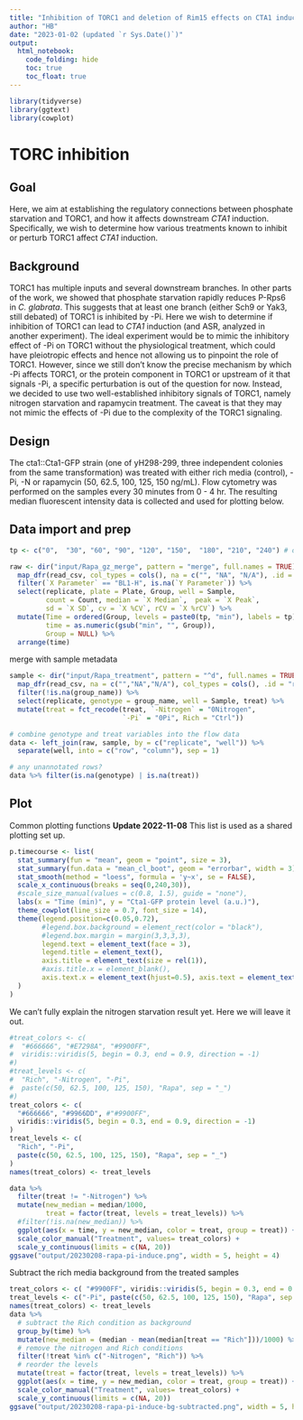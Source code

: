 ```yaml
---
title: "Inhibition of TORC1 and deletion of Rim15 effects on CTA1 induction (Figure 6, 7)"
author: "HB"
date: "2023-01-02 (updated `r Sys.Date()`)"
output: 
  html_notebook:
    code_folding: hide
    toc: true
    toc_float: true
---
```


```r
library(tidyverse)
library(ggtext)
library(cowplot)
```

# TORC inhibition
## Goal
Here, we aim at establishing the regulatory connections between phosphate starvation and TORC1, and how it affects downstream _CTA1_ induction. Specifically, we wish to determine how various treatments known to inhibit or perturb TORC1 affect _CTA1_ induction.

## Background
TORC1 has multiple inputs and several downstream branches. In other parts of the work, we showed that phosphate starvation rapidly reduces P-Rps6 in _C. glabrata_. This suggests that at least one branch (either Sch9 or Yak3, still debated) of TORC1 is inhibited by -Pi. Here we wish to determine if inhibition of TORC1 can lead to _CTA1_ induction (and ASR, analyzed in another experiment). The ideal experiment would be to mimic the inhibitory effect of -Pi on TORC1 without the physiological treatment, which could have pleiotropic effects and hence not allowing us to pinpoint the role of TORC1. However, since we still don't know the precise mechanism by which -Pi affects TORC1, or the protein component in TORC1 or upstream of it that signals -Pi, a specific perturbation is out of the question for now. Instead, we decided to use two well-established inhibitory signals of TORC1, namely nitrogen starvation and rapamycin treatment. The caveat is that they may not mimic the effects of -Pi due to the complexity of the TORC1 signaling.

## Design
The cta1::Cta1-GFP strain (one of yH298-299, three independent colonies from the same transformation) was treated with either rich media (control), -Pi, -N or rapamycin (50, 62.5, 100, 125, 150 ng/mL). Flow cytometry was performed on the samples every 30 minutes from 0 - 4 hr. The resulting median fluorescent intensity data is collected and used for plotting below.

## Data import and prep
```r
tp <- c("0",  "30", "60", "90", "120", "150",  "180", "210", "240") # ordered time points

raw <- dir("input/Rapa_gz_merge", pattern = "merge", full.names = TRUE) %>% 
  map_dfr(read_csv, col_types = cols(), na = c("", "NA", "N/A"), .id = "replicate") %>% 
  filter(`X Parameter` == "BL1-H", is.na(`Y Parameter`)) %>% 
  select(replicate, plate = Plate, Group, well = Sample, 
         count = Count, median = `X Median`,  peak = `X Peak`, 
         sd = `X SD`, cv = `X %CV`, rCV = `X %rCV`) %>% 
  mutate(Time = ordered(Group, levels = paste0(tp, "min"), labels = tp),
         time = as.numeric(gsub("min", "", Group)),
         Group = NULL) %>% 
  arrange(time)
```

merge with sample metadata
```r
sample <- dir("input/Rapa_treatment", pattern = "^d", full.names = TRUE) %>% 
  map_dfr(read_csv, na = c("","NA","N/A"), col_types = cols(), .id = "replicate") %>% 
  filter(!is.na(group_name)) %>% 
  select(replicate, genotype = group_name, well = Sample, treat) %>% 
  mutate(treat = fct_recode(treat, `-Nitrogen` = "0Nitrogen",
                            `-Pi` = "0Pi", Rich = "Ctrl"))

# combine genotype and treat variables into the flow data
data <- left_join(raw, sample, by = c("replicate", "well")) %>% 
  separate(well, into = c("row", "column"), sep = 1)

# any unannotated rows?
data %>% filter(is.na(genotype) | is.na(treat))
```

## Plot
Common plotting functions
**Update 2022-11-08** 
This list is used as a shared plotting set up.
```r
p.timecourse <- list(
  stat_summary(fun = "mean", geom = "point", size = 3),
  stat_summary(fun.data = "mean_cl_boot", geom = "errorbar", width = 3),
  stat_smooth(method = "loess", formula = 'y~x', se = FALSE),
  scale_x_continuous(breaks = seq(0,240,30)),
  #scale_size_manual(values = c(0.8, 1.5), guide = "none"),
  labs(x = "Time (min)", y = "Cta1-GFP protein level (a.u.)"),
  theme_cowplot(line_size = 0.7, font_size = 14),
  theme(legend.position=c(0.05,0.72), 
        #legend.box.background = element_rect(color = "black"),
        #legend.box.margin = margin(3,3,3,3),
        legend.text = element_text(face = 3), 
        legend.title = element_text(),
        axis.title = element_text(size = rel(1)), 
        #axis.title.x = element_blank(),
        axis.text.x = element_text(hjust=0.5), axis.text = element_text(size = rel(1)),
  )
)
```

We can't fully explain the nitrogen starvation result yet. Here we will leave it out.
```r
#treat_colors <- c(
#  "#666666", "#E7298A", "#9900FF",
#  viridis::viridis(5, begin = 0.3, end = 0.9, direction = -1)
#)
#treat_levels <- c(
#  "Rich", "-Nitrogen", "-Pi",
#  paste(c(50, 62.5, 100, 125, 150), "Rapa", sep = "_")
#)
treat_colors <- c(
  "#666666", "#9966DD", #"#9900FF",
  viridis::viridis(5, begin = 0.3, end = 0.9, direction = -1)
)
treat_levels <- c(
  "Rich", "-Pi",
  paste(c(50, 62.5, 100, 125, 150), "Rapa", sep = "_")
)
names(treat_colors) <- treat_levels                       

data %>%
  filter(treat != "-Nitrogen") %>% 
  mutate(new_median = median/1000,
         treat = factor(treat, levels = treat_levels)) %>% 
  #filter(!is.na(new_median)) %>% 
  ggplot(aes(x = time, y = new_median, color = treat, group = treat)) + p.timecourse +
  scale_color_manual("Treatment", values= treat_colors) +
  scale_y_continuous(limits = c(NA, 20))
ggsave("output/20230208-rapa-pi-induce.png", width = 5, height = 4)
```

Subtract the rich media background from the treated samples
```r
treat_colors <- c( "#9900FF", viridis::viridis(5, begin = 0.3, end = 0.9, direction = -1))
treat_levels <- c("-Pi", paste(c(50, 62.5, 100, 125, 150), "Rapa", sep = "_"))
names(treat_colors) <- treat_levels                       
data %>%
  # subtract the Rich condition as background
  group_by(time) %>% 
  mutate(new_median = (median - mean(median[treat == "Rich"]))/1000) %>%
  # remove the nitrogen and Rich conditions
  filter(!treat %in% c("-Nitrogen", "Rich")) %>% 
  # reorder the levels
  mutate(treat = factor(treat, levels = treat_levels)) %>% 
  ggplot(aes(x = time, y = new_median, color = treat, group = treat)) + p.timecourse +
  scale_color_manual("Treatment", values= treat_colors) +
  scale_y_continuous(limits = c(NA, 20))
ggsave("output/20230208-rapa-pi-induce-bg-subtracted.png", width = 5, height = 4)
```

